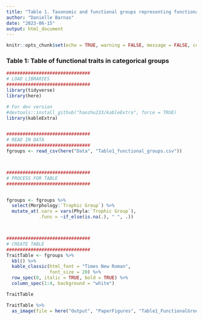 ```yaml
---
title: "Table 1. Taxonomic and functional groups representing functional traits identified within the surveyed community."
author: "Danielle Barnas"
date: "2023-06-15"
output: html_document
---
```


```r
knitr::opts_chunk$set(echo = TRUE, warning = FALSE, message = FALSE, comment = FALSE)
```


### Table 1: Table of functional traits in categorical groups

```r
###############################
# LOAD LIBRARIES
###############################
library(tidyverse)
library(here)

# For dev version
#devtools::install_github("haozhu233/kableExtra", force = TRUE)
library(kableExtra)


###############################
# READ IN DATA
###############################
fgroups <- read_csv(here("Data", "Table1_functional_groups.csv"))



###############################
# PROCESS FOR TABLE
###############################


fgroups <- fgroups %>% 
  select(Morphology:`Trophic Group`) %>% 
  mutate_at(.vars = vars(Phyla:`Trophic Group`), 
            .funs = ~if_else(is.na(.), " ", .))



###############################
# CREATE TABLE
###############################
TraitTable <- fgroups %>% 
  kbl() %>% 
  kable_classic(html_font = "Times New Roman",
                font_size = 20) %>% 
  row_spec(0, italic = TRUE, bold = TRUE) %>% 
  column_spec(1:4, background = "white")

TraitTable
```
```r
TraitTable %>% 
  as_image(file = here("Output", "PaperFigures", "Table1_FunctionalGroups.png"))
```




